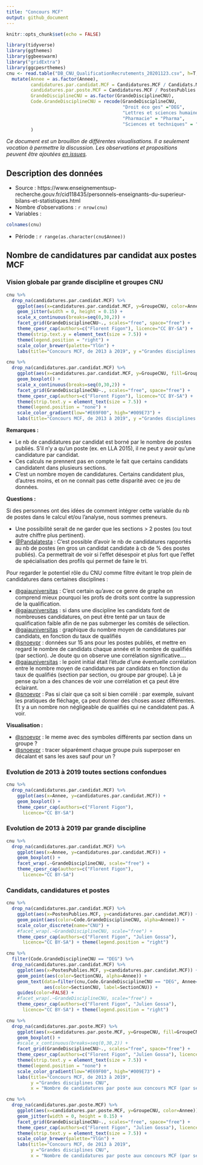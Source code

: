 ```yaml
---
title: "Concours MCF"
output: github_document
---
```


```r
knitr::opts_chunk$set(echo = FALSE)

library(tidyverse)
library(ggthemes)
library(ggbeeswarm)
library("gridExtra")
library(ggcpesrthemes)
cnu <- read.table("DB_CNU_QualificationRecrutements_20201123.csv", h=T, sep=";") %>%
  mutate(Annee = as.factor(Annee),
         candidatures.par.candidat.MCF = Candidatures.MCF / Candidats.MCF,
         candidatures.par.poste.MCF = Candidatures.MCF / PostesPublies.MCF,
         GrandeDisciplineCNU = as.factor(GrandeDisciplineCNU),
         Code.GrandeDisciplineCNU = recode(GrandeDisciplineCNU, 
                                           "Droit éco ges" ="DEG",
                                           "Lettres et sciences humaines" = "LSHS",
                                           "Pharmacie" = "Pharma",
                                           "Sciences et techniques" = "ST")
         )
```

_Ce document est un brouillon de différentes visualisations. Il a seulement vocation à permettre la discussion. Les observations et propositions peuvent être ajoutées [en issues](https://github.com/cpesr/RFC/issues)._


## Description des données 

- Source : https://www.enseignementsup-recherche.gouv.fr/cid118435/personnels-enseignants-du-superieur-bilans-et-statistiques.html
- Nombre d'observations : `r nrow(cnu)`
- Variables : 
```r
colnames(cnu)
```
- Période : `r range(as.character(cnu$Annee))`


## Nombre de candidatures par candidat aux postes MCF

### Vision globale par grande discipline et groupes CNU
```r
cnu %>%
  drop_na(candidatures.par.candidat.MCF) %>%
    ggplot(aes(x=candidatures.par.candidat.MCF, y=GroupeCNU, color=Annee)) +
    geom_jitter(width = 0, height = 0.15) +
    scale_x_continuous(breaks=seq(0,30,2)) +
    facet_grid(GrandeDisciplineCNU~., scales="free", space="free") +
    theme_cpesr_cap(authors=c("Florent Figon"), licence="CC BY-SA") +
    theme(strip.text.y = element_text(size = 7.5)) +
    theme(legend.position = "right") +
    scale_color_brewer(palette="YlGn") +
    labs(title="Concours MCF, de 2013 à 2019", y ="Grandes disciplines CNU", x = "Nombre moyen de candidatures aux concours MCF par candidat (par section et par an)")
```

```r
cnu %>%
  drop_na(candidatures.par.candidat.MCF) %>%
    ggplot(aes(x=candidatures.par.candidat.MCF, y=GroupeCNU, fill=GroupeCNU)) +
    geom_boxplot() +
    scale_x_continuous(breaks=seq(0,30,2)) +
    facet_grid(GrandeDisciplineCNU~., scales="free", space="free") +
    theme_cpesr_cap(authors=c("Florent Figon"), licence="CC BY-SA") +
    theme(strip.text.y = element_text(size = 7.5)) +
    theme(legend.position = "none") +
    scale_color_gradient(low="#E69F00", high="#009E73") +
    labs(title="Concours MCF, de 2013 à 2019", y ="Grandes disciplines CNU", x = "Nombre moyen de candidatures aux concours MCF par candidat (par section et par an)")
```

**Remarques :**

* Le nb de candidatures par candidat est borné par le nombre de postes publiés. S'il n'y a qu'un poste (ex. en LLA 2015), il ne peut y avoir qu'une candidature par candidat.
* Ces calculs ne prennent pas en compte le fait que certains candidats candidatent dans plusieurs sections.
* C'est un nombre moyen de candidatures. Certains candidatent plus, d'autres moins, et on ne connait pas cette disparité avec ce jeu de données.

**Questions :**

Si des personnes ont des idées de comment intégrer cette variable du nb de postes dans le calcul et/ou l'analyse, nous sommes preneurs.

* Une possibilité serait de ne garder que les sections > 2 postes (ou tout autre chiffre plus pertinent).
* [@Pandalatesta](https://twitter.com/Pandalatesta/status/1333473037342175233) : C'est possible d'avoir le nb de candidatures rapportés au nb de postes (en gros un candidat candidate à cb de % des postes publiés). Ca permettrait de voir si l'effet désespoir et plus fort que l'effet de spécialisation des profils qui permet de faire le tri.

Pour regarder le potentiel rôle du CNU comme filtre évitant le trop plein de candidatures dans certaines disciplines :

* [@gaiauniversitas](https://twitter.com/gaiauniversitas/status/1333468971350200321) : C’est certain qu’avec ce genre de graphe on comprend mieux pourquoi les profs de droits sont contre la suppression de la qualification.
* [@gaiauniversitas](https://twitter.com/gaiauniversitas/status/1333484701428969472) : si dans une discipline les candidats font de nombreuses candidatures, on peut être tenté par un taux de qualification faible afin de ne pas submerger les comités de sélection.
* [@gaiauniversitas](https://twitter.com/gaiauniversitas/status/1333485369963270149) : graphique du nombre moyen de candidatures par candidats, en fonction du taux de qualifiés
* [@snoevpr](https://twitter.com/Snoevpr/status/1333530523956862976) : données sur 15 ans pour les postes publiés, et mettre en regard le nombre de candidats chaque année et le nombre de qualifiés (par section). Je doute qu on observe une corrélation significative....
* [@gaiauniversitas](https://twitter.com/gaiauniversitas/status/1333532431555702784) : le point initial était l’étude d’une éventuelle corrélation entre le nombre moyen de candidatures par candidats en fonction du taux de qualifiés (section par section, ou groupe par groupe). Là je pense qu’on a des chances de voir une corrélation et ça peut être éclairant.
* [@snoevpr](https://twitter.com/Snoevpr/status/1333534262767857664) : Pas si clair que ça soit si bien corrélé : par exemple, suivant les pratiques de fléchage, ça peut donner des choses assez différentes. Et y a un nombre non négligeable de qualifiés qui ne candidatent pas. A voir.

**Visualisation :**

* [@snoevpr](https://twitter.com/Snoevpr/status/1333487810280611843) : le meme avec des symboles différents par section dans un groupe ?
* [@snoevpr](https://twitter.com/Snoevpr/status/1333511064248520707) : tracer séparément chaque groupe puis superposer en décalant et sans les axes sauf pour un ?

### Evolution de 2013 à 2019 toutes sections confondues
```r
cnu %>%
  drop_na(candidatures.par.candidat.MCF) %>%
    ggplot(aes(x=Annee, y=candidatures.par.candidat.MCF)) +
    geom_boxplot() +
    theme_cpesr_cap(authors=c("Florent Figon"), 
      licence="CC BY-SA")
```

### Evolution de 2013 à 2019 par grande discipline
```r
cnu %>%
  drop_na(candidatures.par.candidat.MCF) %>%
    ggplot(aes(x=Annee, y=candidatures.par.candidat.MCF)) +
    geom_boxplot() +
    facet_wrap(.~GrandeDisciplineCNU, scale="free") +
    theme_cpesr_cap(authors=c("Florent Figon"), 
      licence="CC BY-SA")
```



### Candidats, candidatures et postes

```r
cnu %>%
  drop_na(candidatures.par.candidat.MCF) %>%
    ggplot(aes(x=PostesPublies.MCF, y=candidatures.par.candidat.MCF)) +
    geom_point(aes(color=Code.GrandeDisciplineCNU, alpha=Annee)) +
    scale_color_discrete(name="CNU") + 
    #facet_wrap(.~GrandeDisciplineCNU, scale="free") +
    theme_cpesr_cap(authors=c("Florent Figon", "Julien Gossa"), 
      licence="CC BY-SA") + theme(legend.position = "right")
```

```r
cnu %>%
  filter(Code.GrandeDisciplineCNU == "DEG") %>%
  drop_na(candidatures.par.candidat.MCF) %>%
    ggplot(aes(x=PostesPublies.MCF, y=candidatures.par.candidat.MCF)) +
    geom_point(aes(color=SectionCNU, alpha=Annee)) +
    geom_text(data=filter(cnu,Code.GrandeDisciplineCNU == "DEG", Annee==2019),
              aes(color=SectionCNU, label=SectionCNU)) +
    guides(color=FALSE) +
    #facet_wrap(.~GrandeDisciplineCNU, scale="free") +
    theme_cpesr_cap(authors=c("Florent Figon", "Julien Gossa"), 
      licence="CC BY-SA") + theme(legend.position = "right")
```


```r
cnu %>%
  drop_na(candidatures.par.poste.MCF) %>%
    ggplot(aes(x=candidatures.par.poste.MCF, y=GroupeCNU, fill=GroupeCNU)) +
    geom_boxplot() +
    #scale_x_continuous(breaks=seq(0,30,2)) +
    facet_grid(GrandeDisciplineCNU~., scales="free", space="free") +
    theme_cpesr_cap(authors=c("Florent Figon", "Julien Gossa"), licence="CC BY-SA") +
    theme(strip.text.y = element_text(size = 7.5)) +
    theme(legend.position = "none") +
    scale_color_gradient(low="#E69F00", high="#009E73") +
    labs(title="Concours MCF, de 2013 à 2019", 
         y ="Grandes disciplines CNU", 
         x = "Nombre de candidatures par poste aux concours MCF (par section et par an)")
```

```r
cnu %>%
  drop_na(candidatures.par.poste.MCF) %>%
    ggplot(aes(x=candidatures.par.poste.MCF, y=GroupeCNU, color=Annee)) +
    geom_jitter(width = 0, height = 0.15) +
    facet_grid(GrandeDisciplineCNU~., scales="free", space="free") +
    theme_cpesr_cap(authors=c("Florent Figon", "Julien Gossa"), licence="CC BY-SA") +
    theme(strip.text.y = element_text(size = 7.5)) +
    scale_color_brewer(palette="YlGn") +
    labs(title="Concours MCF, de 2013 à 2019", 
         y ="Grandes disciplines CNU", 
         x = "Nombre de candidatures par poste aux concours MCF (par section et par an)")
```


